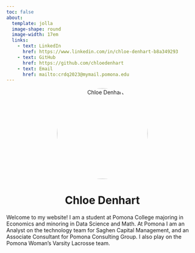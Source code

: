 ```yaml
---
toc: false
about: 
  template: jolla
  image-shape: round
  image-width: 17em
  links:
    - text: LinkedIn
      href: https://www.linkedin.com/in/chloe-denhart-b8a349293
    - text: GitHub
      href: https://github.com/chloedenhart
    - text: Email
      href: mailto:crdq2023@mymail.pomona.edu
---
```


<!-- Custom HTML block for centering the image and title -->
<div style="text-align: center;">
  <img src="headshot.JPG" alt="Chloe Denhart" style="width: 17em; height: auto; border-radius: 50%;" />
  <h1>Chloe Denhart</h1>
</div>


Welcome to my website! I am a student at Pomona College majoring in Economics and minoring in Data Science and Math. At Pomona I am an Analyst on the technology team for Saghen Capital Management, and an Associate Consultant for Pomona Consulting Group. I also play on the Pomona Woman's Varsity Lacrosse team.
